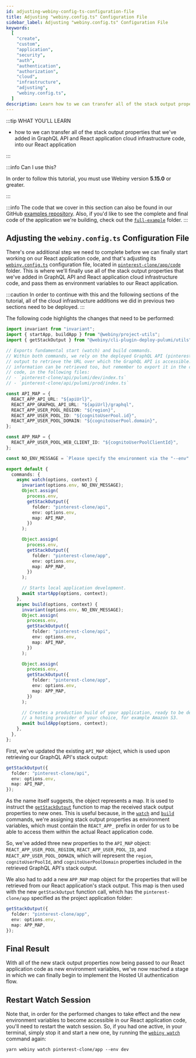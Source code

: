 ```yaml
---
id: adjusting-webiny-config-ts-configuration-file
title: Adjusting "webiny.config.ts" Configuration File
sidebar_label: Adjusting "webiny.config.ts" Configuration File
keywords:
  [
    "create",
    "custom",
    "application",
    "security",
    "auth",
    "authentication",
    "authorization",
    "cloud",
    "infrastructure",
    "adjusting",
    "webiny.config.ts",
  ]
description: Learn how to we can transfer all of the stack output properties that we've previously added in GraphQL API and React application cloud infrastructure code, into our React application.
---
```



:::tip WHAT YOU’LL LEARN

- how to we can transfer all of the stack output properties that we've added in GraphQL API and React application cloud infrastructure code, into our React application

:::

:::info Can I use this?

In order to follow this tutorial, you must use Webiny version **5.15.0** or greater.

:::

:::info
The code that we cover in this section can also be found in our GitHub [examples repository](https://github.com/webiny/webiny-examples/tree/master/create-custom-application/05-security/03-cloud-infrastructure/03-adjusting-webiny-config-ts). Also, if you'd like to see the complete and final code of the application we're building, check out the [`full-example`](https://github.com/webiny/webiny-examples/tree/master/create-custom-application/full-example) folder.
:::

## Adjusting the `webiny.config.ts` Configuration File

There's one additional step we need to complete before we can finally start working on our React application code, and that's adjusting its [`webiny.config.ts`](#) configuration file, located in [`pinterest-clone/app/code`](#) folder. This is where we'll finally use all of the stack output properties that we've added in GraphQL API and React application cloud infrastructure code, and pass them as environment variables to our React application.

:::caution
In order to continue with this and the following sections of the tutorial, all of the cloud infrastructure additions we did in previous two sections need to be deployed.
:::

The following code highlights the changes that need to be performed:

```ts title="pinterest-clone/app/code/webiny.config.ts" {16-18,21-23,40-47,63-70}
import invariant from "invariant";
import { startApp, buildApp } from "@webiny/project-utils";
import { getStackOutput } from "@webiny/cli-plugin-deploy-pulumi/utils";

// Exports fundamental start (watch) and build commands.
// Within both commands, we rely on the deployed GraphQL API (pinterest-clone/api) and its stack
// output to retrieve the URL over which the GraphQL API is accessible. If needed, additional
// information can be retrieved too, but remember to export it in the cloud infrastructure
// code, in the following files:
// - `pinterest-clone/api/pulumi/dev/index.ts`
// - `pinterest-clone/api/pulumi/prod/index.ts`

const API_MAP = {
  REACT_APP_API_URL: "${apiUrl}",
  REACT_APP_GRAPHQL_API_URL: "${apiUrl}/graphql",
  REACT_APP_USER_POOL_REGION: "${region}",
  REACT_APP_USER_POOL_ID: "${cognitoUserPool.id}",
  REACT_APP_USER_POOL_DOMAIN: "${cognitoUserPool.domain}",
};

const APP_MAP = {
  REACT_APP_USER_POOL_WEB_CLIENT_ID: "${cognitoUserPoolClientId}",
};

const NO_ENV_MESSAGE = `Please specify the environment via the "--env" argument, for example: "--env dev".`;

export default {
  commands: {
    async watch(options, context) {
      invariant(options.env, NO_ENV_MESSAGE);
      Object.assign(
        process.env,
        getStackOutput({
          folder: "pinterest-clone/api",
          env: options.env,
          map: API_MAP,
        })
      );

      Object.assign(
        process.env,
        getStackOutput({
          folder: "pinterest-clone/app",
          env: options.env,
          map: APP_MAP,
        })
      );

      // Starts local application development.
      await startApp(options, context);
    },
    async build(options, context) {
      invariant(options.env, NO_ENV_MESSAGE);
      Object.assign(
        process.env,
        getStackOutput({
          folder: "pinterest-clone/api",
          env: options.env,
          map: API_MAP,
        })
      );

      Object.assign(
        process.env,
        getStackOutput({
          folder: "pinterest-clone/app",
          env: options.env,
          map: APP_MAP,
        })
      );

      // Creates a production build of your application, ready to be deployed to
      // a hosting provider of your choice, for example Amazon S3.
      await buildApp(options, context);
    },
  },
};
```

First, we've updated the existing `API_MAP` object, which is used upon retrieving our GraphQL API's stack output:

```ts
getStackOutput({
  folder: "pinterest-clone/api",
  env: options.env,
  map: API_MAP,
});
```

As the name itself suggests, the object represents a map. It is used to instruct the [`getStackOutput`](#) function to map the received stack output properties to new ones. This is useful because, in the [`watch`](#) and [`build`](#) commands, we're assigning stack output properties as environment variables, which must contain the `REACT_APP_` prefix in order for us to be able to access them within the actual React application code.

So, we've added three new properties to the `API_MAP` object: `REACT_APP_USER_POOL_REGION`, `REACT_APP_USER_POOL_ID`, and `REACT_APP_USER_POOL_DOMAIN`, which will represent the `region`, `cognitoUserPoolId`, and `cognitoUserPoolDomain` properties included in the retrieved GraphQL API's stack output.

We also had to add a new `APP_MAP` map object for the properties that will be retrieved from our React application's stack output. This map is then used with the new `getStackOutput` function call, which has the `pinterest-clone/app` specified as the project application folder:

```ts
getStackOutput({
  folder: "pinterest-clone/app",
  env: options.env,
  map: APP_MAP,
});
```

## Final Result

With all of the new stack output properties now being passed to our React application code as new environment variables, we've now reached a stage in which we can finally begin to implement the Hosted UI authentication flow.

## Restart Watch Session

Note that, in order for the performed changes to take effect and the new environment variables to become accessible in our React application code, you'll need to restart the watch session. So, if you had one active, in your terminal, simply stop it and start a new one, by running the [`webiny watch`](/docs/how-to-guides/use-watch-command/) command again:

```
yarn webiny watch pinterest-clone/app --env dev
```
